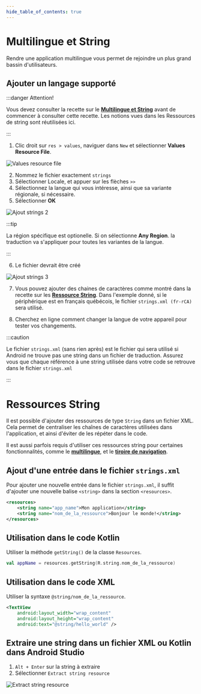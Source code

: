 ```yaml
---
hide_table_of_contents: true
---
```


# Multilingue et String

Rendre une application multilingue vous permet de rejoindre un plus grand bassin d'utilisateurs.

## Ajouter un langage supporté

:::danger Attention!

Vous devez consulter la recette sur le **[Multilingue et String](./multilingue.mdx)** avant de commencer à consulter cette recette. Les notions vues dans les Ressources de string sont réutilisées ici.

:::



1. Clic droit sur `res > values`, naviguer dans `New` et sélectionner **Values Resource File**.

![Values resource file](_multilingue/ajout-strings.png)

2. Nommez le fichier exactement `strings`
3. Sélectionner Locale, et appuer sur les flèches `>>`
4. Sélectionnez la langue qui vous intéresse, ainsi que sa variante régionale, si nécessaire.
5. Sélectionner **OK**

![Ajout strings 2](_multilingue/ajout-strings-2.png)

:::tip

La région spécifique est optionelle. Si on sélectionne **Any Region**. la traduction va s'appliquer pour toutes les variantes de la langue.

:::


6. Le fichier devrait être créé

![Ajout strings 3](_multilingue/ajout-strings-3.png)

7. Vous pouvez ajouter des chaines de caractères comme montré dans la recette sur les **[Ressource String](./multilingue.mdx)**. Dans l'exemple donné, si le périphérique est en français québécois, le fichier `strings.xml (fr-rCA)` sera utilisé.

8. Cherchez en ligne comment changer la langue de votre appareil pour tester vos changements.


:::caution

Le fichier `strings.xml` (sans rien après) est le fichier qui sera utilisé si Android ne trouve pas une string dans un fichier de traduction.
Assurez vous que chaque référence à une string utilisée dans votre code se retrouve dans le fichier `strings.xml`

:::


# Ressources String

Il est possible d'ajouter des ressources de type `String` dans un fichier XML.
Cela permet de centraliser les chaînes de caractères utilisées dans l'application, et ainsi d'éviter de les répéter dans le code.

Il est aussi parfois requis d'utiliser ces ressources string pour certaines fonctionnalités, comme le **[multilingue](./multilingue.mdx)**, et le **[tiroire de navigation](./tiroir.mdx)**.

## Ajout d'une entrée dans le fichier `strings.xml`

Pour ajouter une nouvelle entrée dans le fichier `strings.xml`, il suffit d'ajouter une nouvelle balise `<string>` dans la section `<resources>`.

```xml
<resources>
    <string name="app_name">Mon application</string>
    <string name="nom_de_la_ressource">Bonjour le monde!</string>
</resources>
```

## Utilisation dans le code Kotlin

Utiliser la méthode `getString()` de la classe `Resources`.

```kotlin
val appName = resources.getString(R.string.nom_de_la_ressource)
```

## Utilisation dans le code XML

Utiliser la syntaxe `@string/nom_de_la_ressource`.

```xml
<TextView
    android:layout_width="wrap_content"
    android:layout_height="wrap_content"
    android:text="@string/hello_world" />
```

## Extraire une string dans un fichier XML ou Kotlin dans Android Studio

1. `Alt + Enter` sur la string à extraire
2. Sélectionner `Extract string resource`

![Extract string resource](./_resources-string/extract.png)

